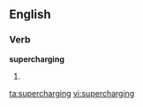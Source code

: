 ==English==

===Verb===
'''supercharging'''

# {{present participle of|[[supercharge]]}}

[[ta:supercharging]]
[[vi:supercharging]]